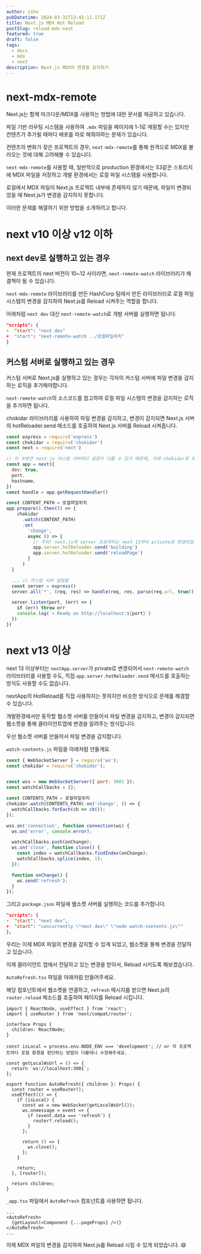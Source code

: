 ```yaml
---
author: ziho
pubDatetime: 2024-03-31T13:45:11.171Z
title: Next.js MDX Hot Reload
postSlug: reload-mdx-next
featured: true
draft: false
tags:
  - docs
  - mdx
  - next
description: Next.js MDX의 변경을 감지하기
---
```


# next-mdx-remote

Next.js는 함께 마크다운/MDX를 사용하는 방법에 대한 문서를 제공하고 있습니다.

파일 기반 라우팅 시스템을 사용하여 `.mdx` 파일을 페이지에 1-1로 매핑할 수는 있지만 컨텐츠가 추가될 때마다 배포를 따로 해줘야하는 문제가 있습니다.

컨텐츠의 변화가 잦은 프로젝트의 경우, `next-mdx-remote`를 통해 원격으로 MDX를 불러오는 것에 대해 고려해볼 수 있습니다.

`next-mdx-remote`를 사용할 때, 일반적으로 production 환경에서는 S3같은 스토리지에 MDX 파일을 저장하고 개발 환경에서는 로컬 파일 시스템을 사용합니다.

로컬에서 MDX 파일이 Next.js 프로젝트 내부에 존재하지 않기 때문에, 파일이 변경되었을 때 Next.js가 변경을 감지하지 못합니다.

이러한 문제를 해결하기 위한 방법을 소개하려고 합니다.

# next v10 이상 v12 이하

## next dev로 실행하고 있는 경우

현재 프로젝트의 next 버전이 10~12 사이라면, `next-remote-watch` 라이브러리가 해결책이 될 수 있습니다.

`next-mdx-remote` 라이브러리를 만든 HashCorp 팀에서 만든 라이브러리로 로컬 파일 시스템의 변경을 감지하여 Next.js를 Reload 시켜주는 역할을 합니다.

아래처럼 `next dev` 대신 `next-remote-watch`로 개발 서버를 실행하면 됩니다.

```json
"scripts": {
-  "start": "next dev"
+  "start": "next-remote-watch ../로컬파일위치"
}
```

## 커스텀 서버로 실행하고 있는 경우

커스텀 서버로 Next.js를 실행하고 있는 경우는 각자의 커스텀 서버에 파일 변경을 감지하는 로직을 추가해야합니다.

`next-remote-watch`의 소스코드를 참고하여 로컬 파일 시스템의 변경을 감지하는 로직을 추가하면 됩니다.

chokidar 라이브러리를 사용하여 파일 변경을 감지하고, 변경이 감지되면 Next.js 서버의 hotReloader.send 메소드를 호출하여 Next.js 서버를 Reload 시켜줍니다.

```js
const express = require('express')
const chokidar = require('chokidar')
const next = require('next')

// 이 부분은 next.js 커스텀 서버마다 설정이 다를 수 있기 때문에, 아래 chokidar로 파일 변경 감지하는 로직만 참고하시면 됩니다.
const app = next({
  dev: true,
  port,
  hostname,
})
const handle = app.getRequestHandler()

const CONTENT_PATH = 로컬파일위치
app.prepare().then(() => {
    chokidar
      .watch(CONTENT_PATH)
      .on(
        'change',
        async () => {
          // 주의! next.js의 server 프로퍼티는 next 13부터 private로 변경되었기 때문에, next 13 이상 버전에서는 이 방법을 사용할 수 없습니다.
          app.server.hotReloader.send('building')
          app.server.hotReloader.send('reloadPage')
        }
      )
  }

  ... // 커스텀 서버 설정들
  const server = express()
  server.all('*', (req, res) => handle(req, res, parse(req.url, true)))

  server.listen(port, (err) => {
    if (err) throw err
    console.log(`> Ready on http://localhost:${port}`)
  })
})
```

# next v13 이상

next 13 이상부터는 `nextApp.server`가 private로 변경되어서 `next-remote-watch` 라이브러리를 사용할 수도, 직접 `app.server.hotReloader.send` 메서드를 호출하는 방식도 사용할 수도 없습니다.

nextApp의 HotReload를 직접 사용하지는 못하지만 비슷한 방식으로 문제를 해결할 수 있습니다.

개발환경에서만 동작할 웹소켓 서버를 만들어서 파일 변경을 감지하고, 변경이 감지되면 웹소켓을 통해 클라이언트앱에 변경을 알려주는 방식입니다.

우선 웹소켓 서버를 만들어서 파일 변경을 감지합니다.

`watch-contents.js` 파일을 아래처럼 만들게요.

```js
const { WebSocketServer } = require('ws');
const chokidar = require('chokidar');


const wss = new WebSocketServer({ port: 3001 });
const watchCallbacks = [];

const CONTENTS_PATH = 로컬파일위치
chokidar.watch(CONTENTS_PATH).on('change', () => {
  watchCallbacks.forEach(cb => cb());
});

wss.on('connection', function connection(ws) {
  ws.on('error', console.error);

  watchCallbacks.push(onChange);
  ws.on('close', function close() {
    const index = watchCallbacks.findIndex(onChange);
    watchCallbacks.splice(index, 1);
  });

  function onChange() {
    ws.send('refresh');
  }
});
```

그리고 `package.json` 파일에 웹소켓 서버를 실행하는 코드를 추가합니다.

```json
"scripts": {
-  "start": "next dev",
+  "start": "concurrently \"next dev\" \"node watch-contents.js\""
},
```

우리는 이제 MDX 파일의 변경을 감지할 수 있게 되었고, 웹소켓을 통해 변경을 전달하고 있습니다.

이제 클라이언트 앱에서 전달하고 있는 변경을 받아서, Reload 시키도록 해보겠습니다.

`AutoRefresh.tsx` 파일을 아래처럼 만들어주세요.

해당 컴포넌트에서 웹소켓을 연결하고, `refresh` 메시지를 받으면 Next.js의 `router.reload` 메소드를 호출하여 페이지를 Reload 시킵니다.

```tsx
import { ReactNode, useEffect } from 'react';
import { useRouter } from 'next/compat/router';

interface Props {
  children: ReactNode;
}

const isLocal = process.env.NODE_ENV === 'development'; // or 각 프로젝트마다 로컬 환경을 판단하는 방법이 다를테니 수정해주세요.

const getLocalWsUrl = () => {
  return `ws://localhost:3001`;
};

export function AutoRefresh({ children }: Props) {
  const router = useRouter();
  useEffect(() => {
    if (isLocal) {
      const ws = new WebSocket(getLocalWsUrl());
      ws.onmessage = event => {
        if (event.data === 'refresh') {
          router?.reload();
        }
      };

      return () => {
        ws.close();
      };
    }

    return;
  }, [router]);

  return children;
}
```

`_app.tsx` 파일에서 `AutoRefresh` 컴포넌트를 사용하면 됩니다.

```tsx
...
<AutoRefresh>
  {getLayout(<Component {...pageProps} />)}
</AutoRefresh>
...
```

이제 MDX 파일의 변경을 감지하여 Next.js를 Reload 시킬 수 있게 되었습니다. 😄
